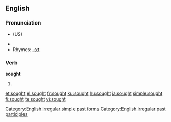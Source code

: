==English==

===Pronunciation===
*{{IPA|/sɔːt/}} (US)
*{{audio|en-us-sought.ogg|Audio (US)}}
*Rhymes: [[Rhymes:English:-ɔːt|-ɔːt]]

===Verb===
'''sought'''
# {{past of|seek}}

[[Category:English irregular simple past forms]]
[[Category:English irregular past participles]]

[[et:sought]]
[[el:sought]]
[[fr:sought]]
[[ku:sought]]
[[hu:sought]]
[[ja:sought]]
[[simple:sought]]
[[fi:sought]]
[[te:sought]]
[[vi:sought]]